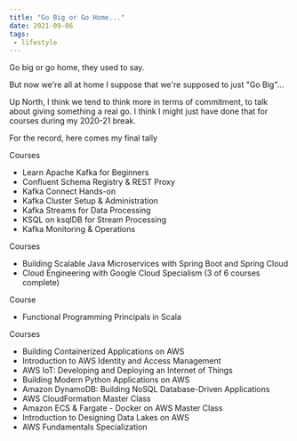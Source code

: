 ```yaml
---
title: "Go Big or Go Home..."
date: 2021-09-06
tags:
 - lifestyle
---
```



Go big or go home, they used to say.

But now we're all at home I suppose that we're supposed to just "Go Big"...

Up North, I think we tend to think more in terms of commitment, to talk about giving something a real go.
I think I might just have done that for courses during my 2020-21 break.

For the record, here comes my final tally

<Kafka/> Courses

 * Learn Apache Kafka for Beginners
 * Confluent Schema Registry & REST Proxy
 * Kafka Connect Hands-on
 * Kafka Cluster Setup & Administration
 * Kafka Streams for Data Processing
 * KSQL on ksqlDB for Stream Processing
 * Kafka Monitoring & Operations

<GCP/> Courses

 * Building Scalable Java Microservices with Spring Boot and Spring Cloud
 * Cloud Engineering with Google Cloud Specialism (3 of 6 courses complete)

<Scala/> Course

 * Functional Programming Principals in Scala

<AWS/> Courses

 * Building Containerized Applications on AWS
 * Introduction to AWS Identity and Access Management
 * AWS IoT: Developing and Deploying an Internet of Things
 * Building Modern Python Applications on AWS
 * Amazon DynamoDB: Building NoSQL Database-Driven Applications
 * AWS CloudFormation Master Class
 * Amazon ECS & Fargate - Docker on AWS Master Class
 * Introduction to Designing Data Lakes on AWS
 * AWS Fundamentals Specialization
